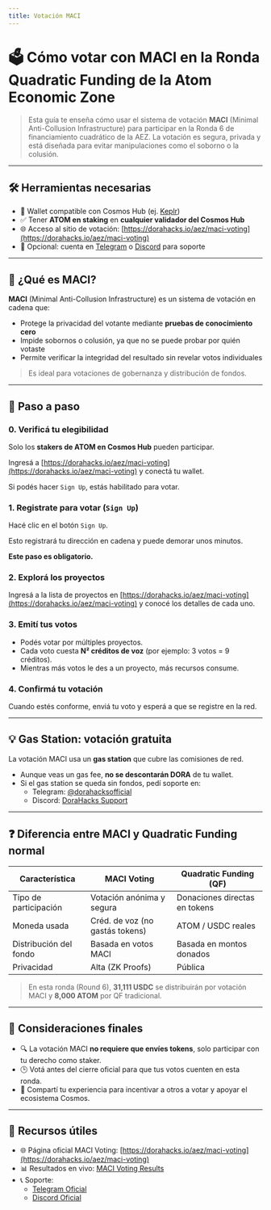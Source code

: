```yaml
---
title: Votación MACI
---
```


# 🗳️ Cómo votar con MACI en la Ronda Quadratic Funding de la Atom Economic Zone

> Esta guía te enseña cómo usar el sistema de votación **MACI** (Minimal Anti-Collusion Infrastructure) para participar en la Ronda 6 de financiamiento cuadrático de la AEZ. La votación es segura, privada y está diseñada para evitar manipulaciones como el soborno o la colusión.

---

## 🛠️ Herramientas necesarias

* 🦊 Wallet compatible con Cosmos Hub (ej. [Keplr](https://www.keplr.app/))
* ✅ Tener **ATOM en staking** en **cualquier validador del Cosmos Hub**
* 🌐 Acceso al sitio de votación: [https://dorahacks.io/aez/maci-voting](https://dorahacks.io/aez/maci-voting)
* 🧾 Opcional: cuenta en [Telegram](https://t.me/dorahacksofficial) o [Discord](https://discord.gg/gKT5DsWwQ5) para soporte

---

## 🔐 ¿Qué es MACI?

**MACI** (Minimal Anti-Collusion Infrastructure) es un sistema de votación en cadena que:

* Protege la privacidad del votante mediante **pruebas de conocimiento cero**
* Impide sobornos o colusión, ya que no se puede probar por quién votaste
* Permite verificar la integridad del resultado sin revelar votos individuales

> Es ideal para votaciones de gobernanza y distribución de fondos.

---

## 🧭 Paso a paso

### 0\. Verificá tu elegibilidad

Solo los **stakers de ATOM en Cosmos Hub** pueden participar.

Ingresá a [https://dorahacks.io/aez/maci-voting](https://dorahacks.io/aez/maci-voting) y conectá tu wallet.

Si podés hacer `Sign Up`, estás habilitado para votar.

### 1\. Registrate para votar (`Sign Up`)

Hacé clic en el botón `Sign Up`.

Esto registrará tu dirección en cadena y puede demorar unos minutos.

**Este paso es obligatorio.**

### 2\. Explorá los proyectos

Ingresá a la lista de proyectos en [https://dorahacks.io/aez/maci-voting](https://dorahacks.io/aez/maci-voting) y conocé los detalles de cada uno.

### 3\. Emití tus votos

* Podés votar por múltiples proyectos.
* Cada voto cuesta **N² créditos de voz** (por ejemplo: 3 votos = 9 créditos).
* Mientras más votos le des a un proyecto, más recursos consume.

### 4\. Confirmá tu votación

Cuando estés conforme, enviá tu voto y esperá a que se registre en la red.

---

## 💡 Gas Station: votación gratuita

La votación MACI usa un **gas station** que cubre las comisiones de red.

* Aunque veas un gas fee, **no se descontarán DORA** de tu wallet.
* Si el gas station se queda sin fondos, pedí soporte en:
  * Telegram: [@dorahacksofficial](https://t.me/dorahacksofficial)
  * Discord: [DoraHacks Support](https://discord.gg/gKT5DsWwQ5)

---

## ❓ Diferencia entre MACI y Quadratic Funding normal

| Característica | MACI Voting | Quadratic Funding (QF) |
| -- | -- | -- |
| Tipo de participación | Votación anónima y segura | Donaciones directas en tokens |
| Moneda usada | Créd. de voz (no gastás tokens) | ATOM / USDC reales |
| Distribución del fondo | Basada en votos MACI | Basada en montos donados |
| Privacidad | Alta (ZK Proofs) | Pública |

> En esta ronda (Round 6), **31,111 USDC** se distribuirán por votación MACI y **8,000 ATOM** por QF tradicional.

---

## 🧠 Consideraciones finales

* 🔍 La votación MACI **no requiere que envíes tokens**, solo participar con tu derecho como staker.
* 🕒 Votá antes del cierre oficial para que tus votos cuenten en esta ronda.
* 📣 Compartí tu experiencia para incentivar a otros a votar y apoyar el ecosistema Cosmos.

---

## 🔗 Recursos útiles

* 🌐 Página oficial MACI Voting: [https://dorahacks.io/aez/maci-voting](https://dorahacks.io/aez/maci-voting)
* 📊 Resultados en vivo: [MACI Voting Results](https://dorahacks.io/aez/maci-voting/results)
* 📞 Soporte:
  * [Telegram Oficial](https://t.me/dorahacksofficial)
  * [Discord Oficial](https://discord.gg/gKT5DsWwQ5)